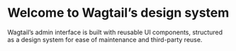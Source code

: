 
<Meta title="Welcome" />

# Welcome to Wagtail’s design system

Wagtail’s admin interface is built with reusable UI components, structured as a design system for ease of maintenance and third-party reuse.
